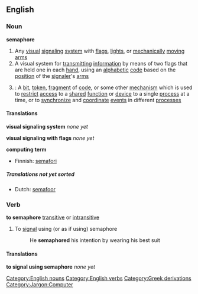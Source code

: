 {{wikipedia}}
==English==

===Noun===
'''semaphore'''

#Any [[visual]] [[signaling]] [[system]] with [[flag]]s, [[light]]s, or [[mechanically]] [[moving]] [[arm]]s
#A visual system for [[transmitting]] [[information]] by means of two flags that are held one in each [[hand]], using an [[alphabetic]] [[code]] based on the [[position]] of the [[signaler]]'s [[arm]]s
#{{computing}}: A [[bit]], [[token]], [[fragment]] of [[code]], or some other [[mechanism]] which is used to [[restrict]] [[access]] to a [[shared]] [[function]] or [[device]] to a single [[process]] at a time, or to [[synchronize]] and [[coordinate]] [[event]]s in different [[processes]]
{{rft}}

====Translations====
'''visual signaling system'''
{{top}}
''none yet''
{{mid}}
{{bottom}}

'''visual signaling with flags'''
{{top}}
''none yet''
{{mid}}
{{bottom}}

'''computing term'''
{{top}}
*Finnish: [[semafori]]
{{mid}}
{{bottom}}

=====Translations not yet sorted=====
*Dutch: [[semafoor]]

===Verb===
'''to semaphore''' [[transitive]] or [[intransitive]]

#To [[signal]] using (or as if using) semaphore
#:He '''semaphored''' his intention by wearing his best suit

====Translations====
'''to signal using semaphore'''
{{top}}
''none yet''
{{mid}}
{{bottom}}

[[Category:English nouns]]
[[Category:English verbs]]
[[Category:Greek derivations]]
[[Category:Jargon:Computer]]